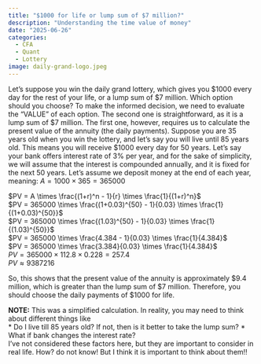 ```yaml
---
title: "$1000 for life or lump sum of $7 million?"
description: "Understanding the time value of money"
date: "2025-06-26"
categories:
  - CFA
  - Quant
  - Lottery
image: daily-grand-logo.jpeg
---
```


Let's suppose you win the daily grand lottery, which gives you $1000 every day for the rest of your life, or a lump sum of $7 million. Which option should you choose? To make the informed decision, we need to evaluate the "VALUE" of each option. The second one is straightforward, as it is a lump sum of $7 million. The first one, however, requires us to calculate the present value of the annuity (the daily payments). Suppose you are 35 years old when you win the lottery, and let's say you will live until 85 years old. This means you will receive $1000 every day for 50 years. Let's say your bank offers interest rate of 3\% per year, and for the sake of simplicity, we will assume that the interest is compounded annually, and it is fixed for the next 50 years. Let's assume we deposit money at the end of each year, meaning: $A=1000 \times 365 = 365000$ <br>


$PV = A \times \frac{(1+r)^n - 1}{r} \times \frac{1}{(1+r)^n}$ <br>
$PV = 365000 \times \frac{(1+0.03)^{50} - 1}{0.03} \times \frac{1}{(1+0.03)^{50}}$ <br>
$PV = 365000 \times \frac{(1.03)^{50} - 1}{0.03} \times \frac{1}{(1.03)^{50}}$ <br>
$PV = 365000 \times \frac{4.384 - 1}{0.03} \times \frac{1}{4.384}$ <br>
$PV = 365000 \times \frac{3.384}{0.03} \times \frac{1}{4.384}$ <br>
$PV = 365000 \times 112.8 \times 0.228 = 257.4$ <br>
$PV \approx 9387216$ <br>

So, this shows that the present value of the annuity is approximately $9.4 million, which is greater than the lump sum of $7 million. Therefore, you should choose the daily payments of $1000 for life. 

**NOTE:** This was a simplified calculation. In reality, you may need to think about different things like <br>
* Do I live till 85 years old? If not, then is it better to take the lump sum?
* What if bank changes the interest rate?
<br>
I've not considered these factors here, but they are important to consider in real life. How? do not know! But I think it is important to think about them!!